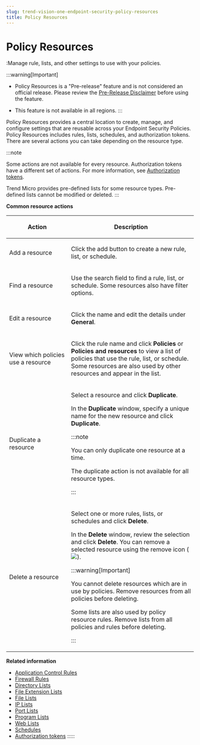 ```yaml
---
slug: trend-vision-one-endpoint-security-policy-resources
title: Policy Resources
---
```

# Policy Resources

:Manage rule, lists, and other settings to use with your policies.

:::warning[Important]

- Policy Resources is a "Pre-release" feature and is not considered an official release. Please review the [Pre-Release Disclaimer](pre-release-disclaimer.mdx) before using the feature.

- This feature is not available in all regions.
:::

Policy Resources provides a central location to create, manage, and configure settings that are reusable across your Endpoint Security Policies. Policy Resources includes rules, lists, schedules, and authorization tokens. There are several actions you can take depending on the resource type.

:::note

Some actions are not available for every resource. Authorization tokens have a different set of actions. For more information, see [Authorization tokens](resources-authorization-tokens.mdx).

Trend Micro provides pre-defined lists for some resource types. Pre-defined lists cannot be modified or deleted.
:::

**Common resource actions**

<table>
<colgroup>
<col style="width: 33%" />
<col style="width: 67%" />
</colgroup>
<thead>
<tr>
<th><p>Action</p></th>
<th><p>Description</p></th>
</tr>
</thead>
<tbody>
<tr>
<td><p>Add a resource</p></td>
<td><p>Click the add button to create a new rule, list, or schedule.</p></td>
</tr>
<tr>
<td><p>Find a resource</p></td>
<td><p>Use the search field to find a rule, list, or schedule. Some resources also have filter options.</p></td>
</tr>
<tr>
<td><p>Edit a resource</p></td>
<td><p>Click the name and edit the details under <strong>General</strong>.</p></td>
</tr>
<tr>
<td><p>View which policies use a resource</p></td>
<td><p>Click the rule name and click <strong>Policies</strong> or <strong>Policies and resources</strong> to view a list of policies that use the rule, list, or schedule. Some resources are also used by other resources and appear in the list.</p></td>
</tr>
<tr>
<td><p>Duplicate a resource</p></td>
<td><p>Select a resource and click <strong>Duplicate</strong>.</p>
<p>In the <strong>Duplicate</strong> window, specify a unique name for the new resource and click <strong>Duplicate</strong>.</p>


:::note

<p>You can only duplicate one resource at a time.</p>
<p>The duplicate action is not available for all resource types.</p>


:::

</td>
</tr>
<tr>
<td><p>Delete a resource</p></td>
<td><p>Select one or more rules, lists, or schedules and click <strong>Delete</strong>.</p>
<p>In the <strong>Delete</strong> window, review the selection and click <strong>Delete</strong>. You can remove a selected resource using the remove icon (<img src="./images/xmark_icon=773fb77a-7552-4201-85f7-8d8bfb8f3251.webp" />).</p>


:::warning[Important]

<p>You cannot delete resources which are in use by policies. Remove resources from all policies before deleting.</p>
<p>Some lists are also used by policy resource rules. Remove lists from all policies and rules before deleting.</p>


:::

</td>
</tr>
</tbody>
</table>

**Related information**

- [Application Control Rules](resources-application-control-rules.md "Create and manage rules to use with Application Control in Endpoint Security Policies.")
- [Firewall Rules](resources-firewall-rules.md "Create and manage rules to use with Firewall in Endpoint Security Policies.")
- [Directory Lists](resources-directory-lists.md "Configure a list of trusted paths and folders to exclude from Anti-Malware scans.")
- [File Extension Lists](resources-file-extension-lists.md "Configure a list of trusted file types to exclude from Anti-Malware scans.")
- [File Lists](resources-file-lists.md "Configure a list of trusted files to exclude from Anti-Malware scans.")
- [IP Lists](resources-ip-lists.md "Configure lists of IP addresses to monitor or exclude from monitoring.")
- [Port Lists](resources-port-lists.md "Configure port lists to manage which ports Web Reputation and Firewall rules monitor.")
- [Program Lists](resources-program-lists.md "Configure lists to define trusted programs to bypass firewall settings or exclude from security scans.")
- [Web Lists](resources-web-lists.md "Configure a list of URLs and Domains for Web Reputation to allow or block.")
- [Schedules](resources-schedules.md "Create schedules to configure Anti-Malware Scheduled Scans in Endpoint Security Policies.")
- [Authorization tokens](resources-authorization-tokens.md "Create authorization tokens to allow end users to terminate the Trend Vision One Endpoint Security agent.")
:::::
